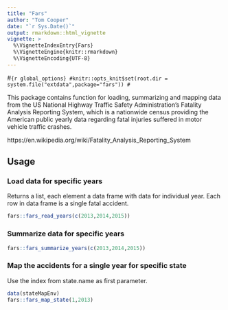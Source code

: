 ```yaml
---
title: "Fars"
author: "Tom Cooper"
date: "`r Sys.Date()`"
output: rmarkdown::html_vignette
vignette: >
  %\VignetteIndexEntry{Fars}
  %\VignetteEngine{knitr::rmarkdown}
  %\VignetteEncoding{UTF-8}
---
```

#```{r global_options}
#knitr::opts_knit$set(root.dir = system.file("extdata",package="fars"))
#```

This package contains function for loading, summarizing and mapping data from the US National Highway Traffic Safety Administration's Fatality Analysis Reporting System, which is a nationwide census providing the American public yearly data regarding fatal injuries suffered in motor vehicle traffic crashes. 

https://en.wikipedia.org/wiki/Fatality_Analysis_Reporting_System

## Usage 

### Load data for specific years

Returns a list, each element a data frame with data for individual year. 
Each row in data frame is a single fatal accident.
```r
fars::fars_read_years(c(2013,2014,2015))
```

### Summarize data for specific years

```r
fars::fars_summarize_years(c(2013,2014,2015))
```

### Map the accidents for a single year for specific state

Use the index from state.name as first parameter.
```r
data(stateMapEnv)
fars::fars_map_state(1,2013)
```
